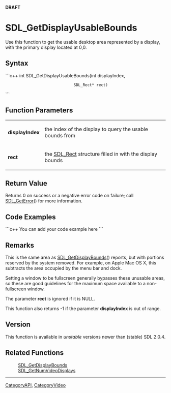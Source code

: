<!-- pragma section-numbers off -->
<!-- pragma camelcase off -->
'''DRAFT'''

<!-- #You will need to remove the line #acl All:read above in order to be able to save the new page.  Do not remove any other content above this comment.  You may delete this comment before you save. -->

<!-- #*^*^*^*^*See http://wiki.libsdl.org/moin.cgi/SGFunctions for details on editing this page*^*^*^*^* -->


= SDL_GetDisplayUsableBounds =
Use this function to get the usable desktop area represented by a display, with the primary display located at 0,0.




== Syntax ==
```c++
int SDL_GetDisplayUsableBounds(int       displayIndex,
                               SDL_Rect* rect)
```


== Function Parameters ==
{|
|'''displayIndex'''
|the index of the display to query the usable bounds from
|-
|'''rect'''
|the [[SDL_Rect]] structure filled in with the display bounds
|}


== Return Value ==
Returns 0 on success or a negative error code on failure; call [[SDL_GetError]]() for more information.


== Code Examples ==
```c++
You can add your code example here
```

<!-- #Leave this section as-is unless you have a code example to put in.  In that case, replace You can add your code example here with your code example following the Style Guide instructions.  Leave the rest of the markup alone and delete this comment. -->


== Remarks ==
This is the same area as [[SDL_GetDisplayBounds]]() reports, but with portions reserved by the system removed. For example, on Apple Mac OS X, this subtracts the area occupied by the menu bar and dock.

Setting a window to be fullscreen generally bypasses these unusable areas, so these are good guidelines for the maximum space available to a non-fullscreen window.

The parameter '''rect''' is ignored if it is NULL.

This function also returns -1 if the parameter '''displayIndex''' is out of range.


== Version ==
This function is available in ''unstable'' versions newer than (stable) SDL 2.0.4.


== Related Functions ==
:[[SDL_GetDisplayBounds]]
:[[SDL_GetNumVideoDisplays]]
<!-- #Remove this section if empty -->

----
[[CategoryAPI]], [[CategoryVideo]]
<!-- #See the Style Guide for instructions on editing the footer. -->
